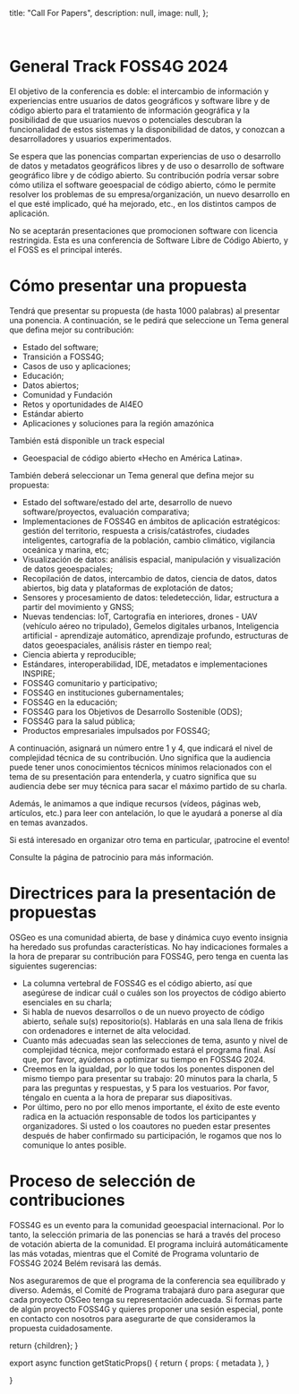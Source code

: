 
  title: "Call For Papers",
  description: null,
  image: null,
};

<br />

# General Track FOSS4G 2024

El objetivo de la conferencia es doble: el intercambio de información y experiencias entre usuarios de datos geográficos y software libre y de código abierto para el tratamiento de información geográfica y la posibilidad de que usuarios nuevos o potenciales descubran la funcionalidad de estos sistemas y la disponibilidad de datos, y conozcan a desarrolladores y usuarios experimentados.

Se espera que las ponencias compartan experiencias de uso o desarrollo de datos y metadatos geográficos libres y de uso o desarrollo de software geográfico libre y de código abierto. Su contribución podría versar sobre cómo utiliza el software geoespacial de código abierto, cómo le permite resolver los problemas de su empresa/organización, un nuevo desarrollo en el que esté implicado, qué ha mejorado, etc., en los distintos campos de aplicación.

No se aceptarán presentaciones que promocionen software con licencia restringida. Esta es una conferencia de Software Libre de Código Abierto, y el FOSS es el principal interés.

# Cómo presentar una propuesta

Tendrá que presentar su propuesta (de hasta 1000 palabras) al presentar una ponencia. A continuación, se le pedirá que seleccione un Tema general que defina mejor su contribución:

- Estado del software;
- Transición a FOSS4G;
- Casos de uso y aplicaciones;
- Educación;
- Datos abiertos;
- Comunidad y Fundación
- Retos y oportunidades de AI4EO
- Estándar abierto
- Aplicaciones y soluciones para la región amazónica

También está disponible un track especial

- Geoespacial de código abierto «Hecho en América Latina».

También deberá seleccionar un Tema general que defina mejor su propuesta:
- Estado del software/estado del arte, desarrollo de nuevo software/proyectos, evaluación comparativa;
- Implementaciones de FOSS4G en ámbitos de aplicación estratégicos: gestión del territorio, respuesta a crisis/catástrofes, ciudades inteligentes, cartografía de la población, cambio climático, vigilancia oceánica y marina, etc;
- Visualización de datos: análisis espacial, manipulación y visualización de datos geoespaciales;
- Recopilación de datos, intercambio de datos, ciencia de datos, datos abiertos, big data y plataformas de explotación de datos;
- Sensores y procesamiento de datos: teledetección, lidar, estructura a partir del movimiento y GNSS;
- Nuevas tendencias: IoT, Cartografía en interiores, drones - UAV (vehículo aéreo no tripulado), Gemelos digitales urbanos, Inteligencia artificial - aprendizaje automático, aprendizaje profundo, estructuras de datos geoespaciales, análisis ráster en tiempo real;
- Ciencia abierta y reproducible;
- Estándares, interoperabilidad, IDE, metadatos e implementaciones INSPIRE;
- FOSS4G comunitario y participativo;
- FOSS4G en instituciones gubernamentales;
- FOSS4G en la educación;
- FOSS4G para los Objetivos de Desarrollo Sostenible (ODS);
- FOSS4G para la salud pública;
- Productos empresariales impulsados por FOSS4G;


A continuación, asignará un número entre 1 y 4, que indicará el nivel de complejidad técnica de su contribución. Uno significa que la audiencia puede tener unos conocimientos técnicos mínimos relacionados con el tema de su presentación para entenderla, y cuatro significa que su audiencia debe ser muy técnica para sacar el máximo partido de su charla.

Además, le animamos a que indique recursos (vídeos, páginas web, artículos, etc.) para leer con antelación, lo que le ayudará a ponerse al día en temas avanzados.

Si está interesado en organizar otro tema en particular, ¡patrocine el evento!

Consulte la página de patrocinio para más información.

# Directrices para la presentación de propuestas

OSGeo es una comunidad abierta, de base y dinámica cuyo evento insignia ha heredado sus profundas características. No hay indicaciones formales a la hora de preparar su contribución para FOSS4G, pero tenga en cuenta las siguientes sugerencias:

- La columna vertebral de FOSS4G es el código abierto, así que asegúrese de indicar cuál o cuáles son los proyectos de código abierto esenciales en su charla;
- Si habla de nuevos desarrollos o de un nuevo proyecto de código abierto, señale su(s) repositorio(s). Hablarás en una sala llena de frikis con ordenadores e internet de alta velocidad.
- Cuanto más adecuadas sean las selecciones de tema, asunto y nivel de complejidad técnica, mejor conformado estará el programa final. Así que, por favor, ayúdenos a optimizar su tiempo en FOSS4G 2024.
- Creemos en la igualdad, por lo que todos los ponentes disponen del mismo tiempo para presentar su trabajo: 20 minutos para la charla, 5 para las preguntas y respuestas, y 5 para los vestuarios. Por favor, téngalo en cuenta a la hora de preparar sus diapositivas.
- Por último, pero no por ello menos importante, el éxito de este evento radica en la actuación responsable de todos los participantes y organizadores. Si usted o los coautores no pueden estar presentes después de haber confirmado su participación, le rogamos que nos lo comunique lo antes posible.


# Proceso de selección de contribuciones

FOSS4G es un evento para la comunidad geoespacial internacional. Por lo tanto, la selección primaria de las ponencias se hará a través del proceso de votación abierta de la comunidad. El programa incluirá automáticamente las más votadas, mientras que el Comité de Programa voluntario de FOSS4G 2024 Belém revisará las demás.

Nos aseguraremos de que el programa de la conferencia sea equilibrado y diverso. Además, el Comité de Programa trabajará duro para asegurar que cada proyecto OSGeo tenga su representación adecuada. Si formas parte de algún proyecto FOSS4G y quieres proponer una sesión especial, ponte en contacto con nosotros para asegurarte de que consideramos la propuesta cuidadosamente.

  return <MdxLayout metadata={metadata}>{children}</MdxLayout>;
}

export async function getStaticProps() {
  return {
    props: {
      metadata
    },
  }

}
